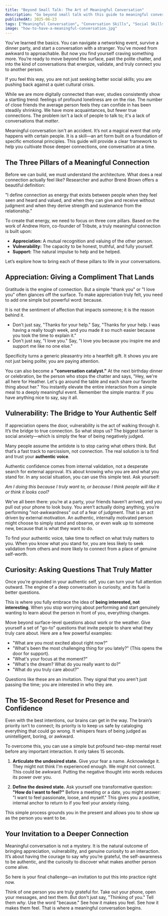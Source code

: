 ```yaml
---
title: "Beyond Small Talk: The Art of Meaningful Conversation"
description: "Go beyond small talk with this guide to meaningful conversation. Learn a simple framework to ask deeper questions, practice vulnerability, and build truly authentic connections."
publishedAt: 2025-06-23
tags: ["Meaningful Conversation", "Conversation Skills", "Social Skills"]
image: "how-to-have-a-meaningful-conversation.jpg"
---
```



<BlogPageLayout frontmatter={frontmatter}>
You’ve learned the basics. You can navigate a networking event, survive a dinner party, and start a conversation with a stranger. You’ve moved from awkward to approachable. But now you find yourself craving something more. You’re ready to move beyond the surface, past the polite chatter, and into the kind of conversations that energize, validate, and truly connect you to another person.

If you feel this way, you are not just seeking better social skills; you are pushing back against a quiet cultural crisis.

While we are more digitally connected than ever, studies consistently show a startling trend: feelings of profound loneliness are on the rise. The number of close friends the average person feels they can confide in has been steadily shrinking. We have more acquaintances, but fewer true connections. The problem isn't a lack of people to talk to; it's a lack of conversations that _matter_.

Meaningful conversation isn't an accident. It’s not a magical event that only happens with certain people. It is a skill—an art form built on a foundation of specific emotional principles. This guide will provide a clear framework to help you cultivate those deeper connections, one conversation at a time.

## The Three Pillars of a Meaningful Connection

Before we can build, we must understand the architecture. What does a real connection actually feel like? Researcher and author Brené Brown offers a beautiful definition:

<Quote>
  "I define connection as energy that exists between people when they feel seen
  and heard and valued, and when they can give and receive without judgment and
  when they derive strength and sustenance from the relationship."
</Quote>

To create that energy, we need to focus on three core pillars. Based on the work
of Andrew Horn, co-founder of Tribute, a truly meaningful connection is built
upon:

- **Appreciation:** A mutual recognition and valuing of the other person.
- **Vulnerability:** The capacity to be honest, truthful, and fully yourself.
- **Support:** The natural impulse to help and be helped.

Let’s explore how to bring each of these pillars to life in your conversations.

## Appreciation: Giving a Compliment That Lands

Gratitude is the engine of connection. But a simple "thank you" or "I love you" often glances off the surface. To make appreciation truly felt, you need to add one simple but powerful word: because.

It is not the sentiment of affection that impacts someone; it is the reason behind it.

- Don’t just say, "Thanks for your help." Say, "Thanks for your help. I was having a really tough week, and you made it so much easier because you took the time to explain it."
- Don’t just say, "I love you." Say, "I love you because you inspire me and support me like no one else."

Specificity turns a generic pleasantry into a heartfelt gift. It shows you are not just being polite; you are paying attention.

You can also become a **"conversation catalyst."** At the next birthday dinner or celebration, be the person who stops the chatter and says, "Hey, we're all here for Heather. Let's go around the table and each share our favorite thing about her." You instantly elevate the entire interaction from a simple meal to a deeply meaningful event. Remember the simple mantra: If you have anything nice to say, say it all.

## Vulnerability: The Bridge to Your Authentic Self

If appreciation opens the door, vulnerability is the act of walking through it. It’s the bridge to true connection. So what stops us? The biggest barrier is social anxiety—which is simply the fear of being negatively judged.

Many people assume the antidote is to stop caring what others think. But that’s a fast track to narcissism, not connection. The real solution is to find and trust your **authentic voice**.

Authentic confidence comes from internal validation, not a desperate search for external approval. It’s about knowing who you are and what you stand for. In any social situation, you can use this simple test. Ask yourself:

_Am I doing this because I truly want to, or because I think people will like it or think it looks cool?_

We’ve all been there: you’re at a party, your friends haven’t arrived, and you pull out your phone to look busy. You aren’t actually doing anything; you’re performing "not-awkwardness" out of a fear of judgment. That is an act driven by external motivation. An authentic, internally motivated person might choose to simply stand and observe, or even walk up to someone new, because that is what they want to do.

To find your authentic voice, take time to reflect on what truly matters to you. When you know what you stand for, you are less likely to seek validation from others and more likely to connect from a place of genuine self-worth.

## Curiosity: Asking Questions That Truly Matter

Once you’re grounded in your authentic self, you can turn your full attention outward. The engine of a deep conversation is curiosity, and its fuel is better questions.

This is where you fully embrace the idea of **being interested, not interesting**. When you stop worrying about performing and start genuinely wanting to learn about the person in front of you, everything changes.

Move beyond surface-level questions about work or the weather. Give yourself a set of "go-to" questions that invite people to share what they truly care about. Here are a few powerful examples:

- "What are you most excited about right now?"
- "What's been the most challenging thing for you lately?" (This opens the door for support).
- "What's your focus at the moment?"
- "What's the dream? What do you really want to do?"
- "What do you truly care about?"

Questions like these are an invitation. They signal that you aren't just passing the time; you are interested in who they are.

## The 15-Second Reset for Presence and Confidence

Even with the best intentions, our brains can get in the way. The brain’s priority isn’t to connect; its priority is to keep us safe by cataloging everything that could go wrong. It whispers fears of being judged as unintelligent, boring, or awkward.

To overcome this, you can use a simple but profound two-step mental reset before any important interaction. It only takes 15 seconds.

1. **Articulate the undesired state.** Give your fear a name. Acknowledge it. They might not think I'm experienced enough. We might not connect. This could be awkward. Putting the negative thought into words reduces its power over you.

2. **Define the desired state.** Ask yourself one transformative question: **"How do I want to feel?"** Before a meeting or a date, you might answer: "I want to feel passionate, loose, and myself." This gives you a positive, internal anchor to return to if you feel your anxiety rising.

This simple process grounds you in the present and allows you to show up as the person you want to be.

## Your Invitation to a Deeper Connection

Meaningful conversation is not a mystery. It is the natural outcome of bringing appreciation, vulnerability, and genuine curiosity to an interaction. It’s about having the courage to say why you’re grateful, the self-awareness to be authentic, and the curiosity to discover what makes another person come alive.

So here is your final challenge—an invitation to put this into practice right now.

Think of one person you are truly grateful for. Take out your phone, open your messages, and text them. But don't just say, "Thinking of you." Tell them _why_. Use the word "because." See how it makes you feel. See how it makes them feel. That is where a meaningful conversation begins.

<PodcastSummariesAd />

</BlogPageLayout>
